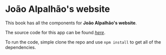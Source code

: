 
<Meta title="Personal Website/Welcome Message" />

# João Alpalhão's website

This book has all the components for **João Alpalhão's website**.

The source code for this app can be found [*here*](https://github.com/joaoalpalhao/cookie).

To run the code, simple clone the repo and use `npm install` to get all of the dependencies.